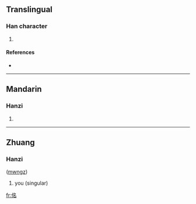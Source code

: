 ==Translingual==

===Han character===
{{Han char|rn=9|rad=人|as=06|sn=8|four=|canj=人弓戈口 (ONIR)}}

# {{defn|Han|sort=人06}}

====References====
* {{Han ref|kx=0100.170|dkj=00556|dj=0212.120|hdz=10151.070|uh=4F72|ud=20338}}

----

==Mandarin==

===Hanzi===
{{cmn-hanzi|pin=[[míng]] ([[ming2]])|wg=ming<sup>2</sup>}}

# {{defn|Mandarin|sort=人06}}

----

==Zhuang==

===Hanzi===
{{infl|za|character}} ([[mwngz]])

# you (singular)

[[fr:佲]]